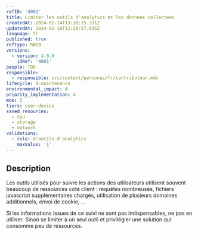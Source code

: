 ```yaml
---
refID: '4001'
title: Limiter les outils d'analytics et les données collectées
createdAt: 2024-02-14T13:38:15.331Z
updatedAt: 2024-02-16T11:26:57.835Z
language: fr
published: true
refType: RWEB
versions:
  - version: 4.0.0
    idRef: '4001'
people: TBD
responsible:
  - responsible: src/content/personas/fr/contributeur.mdx
lifecycle: 8-maintenance
environmental_impact: 4
priority_implementation: 4
moe: 3
tiers: user-device
saved_resources:
  - cpu
  - storage
  - network
validations:
  - rule: d'outils d'analytics
    maxValue: '1'
---
```


## Description

Les outils utilisés pour suivre les actions des utilisateurs utilisent souvent beaucoup de ressources coté client : requêtes
nombreuses, fichiers javascript supplémentaires chargés, utilisation de plusieurs domaines additionnels, envoi de cookie, ...

Si les informations issues de ce suivi ne sont pas indispensables, ne pas en utiliser. Sinon se limiter à un seul outil et privilégier
une solution qui consomme peu de ressources.
